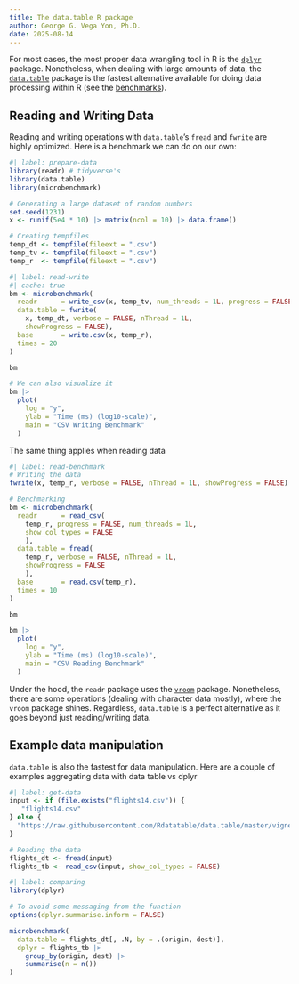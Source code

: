 ```yaml
---
title: The data.table R package
author: George G. Vega Yon, Ph.D.
date: 2025-08-14
---
```


For most cases, the most proper data wrangling tool in R is the [`dplyr`](https://cran.r-project.org/package=dplyr) package. Nonetheless, when dealing with large amounts of data, the [`data.table`](https://cran.r-project.org/package=data.table) package is the fastest alternative available for doing data processing within R (see the [benchmarks](https://duckdblabs.github.io/db-benchmark/){target="_blank"}).

## Reading and Writing Data

Reading and writing operations with `data.table`'s `fread` and `fwrite` are highly optimized. Here is a benchmark we can do on our own:

```r
#| label: prepare-data
library(readr) # tidyverse's
library(data.table)
library(microbenchmark)

# Generating a large dataset of random numbers
set.seed(1231)
x <- runif(5e4 * 10) |> matrix(ncol = 10) |> data.frame()

# Creating tempfiles
temp_dt <- tempfile(fileext = ".csv")
temp_tv <- tempfile(fileext = ".csv")
temp_r  <- tempfile(fileext = ".csv")
```

```r
#| label: read-write
#| cache: true
bm <- microbenchmark(
  readr      = write_csv(x, temp_tv, num_threads = 1L, progress = FALSE),
  data.table = fwrite(
    x, temp_dt, verbose = FALSE, nThread = 1L,
    showProgress = FALSE),
  base       = write.csv(x, temp_r),
  times = 20
)

bm

# We can also visualize it
bm |>
  plot(
    log = "y",
    ylab = "Time (ms) (log10-scale)",
    main = "CSV Writing Benchmark"
  )
```

The same thing applies when reading data

```r
#| label: read-benchmark
# Writing the data
fwrite(x, temp_r, verbose = FALSE, nThread = 1L, showProgress = FALSE)

# Benchmarking
bm <- microbenchmark(
  readr      = read_csv(
    temp_r, progress = FALSE, num_threads = 1L,
    show_col_types = FALSE
    ),
  data.table = fread(
    temp_r, verbose = FALSE, nThread = 1L,
    showProgress = FALSE
    ),
  base       = read.csv(temp_r),
  times = 10
)

bm

bm |>
  plot(
    log = "y",
    ylab = "Time (ms) (log10-scale)",
    main = "CSV Reading Benchmark"
  )
```

Under the hood, the `readr` package uses the [`vroom`](https://vroom.r-lib.org/){target="_blank"} package. Nonetheless, there are some operations (dealing with character data mostly), where the `vroom` package shines. Regardless, `data.table` is a perfect alternative as it goes beyond just reading/writing data.

## Example data manipulation

`data.table` is also the fastest for data manipulation. Here are a couple of examples aggregating data with data table vs dplyr

```r
#| label: get-data
input <- if (file.exists("flights14.csv")) {
   "flights14.csv"
} else {
  "https://raw.githubusercontent.com/Rdatatable/data.table/master/vignettes/flights14.csv"
}

# Reading the data
flights_dt <- fread(input)
flights_tb <- read_csv(input, show_col_types = FALSE)
```


```r
#| label: comparing
library(dplyr)

# To avoid some messaging from the function
options(dplyr.summarise.inform = FALSE)

microbenchmark(
  data.table = flights_dt[, .N, by = .(origin, dest)],
  dplyr = flights_tb |>
    group_by(origin, dest) |>
    summarise(n = n())
)
```


